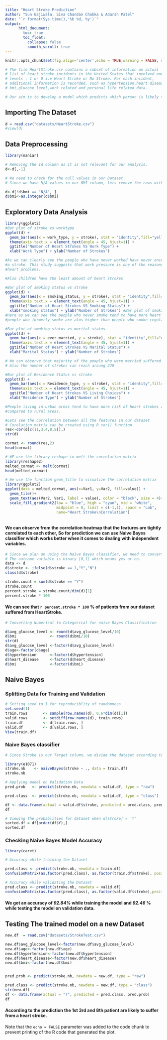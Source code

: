 ```yaml
---
title: "Heart Stroke Prediction"
author: "Sun Gajiwala, Siva Chandan Chakka & Adarsh Patel"
date: "`r format(Sys.time(),'%b %d, %y')`"
output: 
      html_document:
        toc: true
        toc_float:
          collapse: false
          smooth_scroll: true
---
```

```r
knitr::opts_chunk$set(fig.align='center',echo = TRUE,warning = FALSE, message = FALSE)
```


```r
# The file HeartStroke.csv contains a subset of information on actual 
# list of heart stroke incidents in the United States that involved one of two 
# levels : 1 or 0 i.e Heart Stroke or No Stroke. For each incident,
# additional information is recorded, such as hypertension,heart disease,smoking habits
# bmi,glucose level,work related and personal life related data. 

# Our aim is to develop a model which predicts which person is likely to suffer from stroke if given the above set of data
```

## Importing The Dataset

```r
d = read.csv("datasets/HeartStroke.csv")
#view(d)
```

## Data Preprocessing

```r
library(naniar)

# Removing the Id column as it is not relevant for our analysis.
d<-d[,-1] 

# We need to check for the null values in our Dataset.
# Since we have N/A values in our BMI column, lets remove the rows with N/A values in them.

d<-d[!d$bmi == "N/A", ]
d$bmi<-as.integer(d$bmi)
```

## Exploratory Data Analysis

```r
library(ggplot2)
#Bar plot of stroke vs worktype
ggplot(d) +
  geom_bar(aes(x = work_type, y = stroke), stat = "identity",fill="yellow")+ 
  theme(axis.text.x = element_text(angle = 45, hjust=1)) + 
  ggtitle("Number of Heart Strokes VS Work Type") +
  xlab("Work Type") + ylab("Number of Strokes") 

#As we can clearly see the people who have never worked have never encountered
#a stroke. This study suggests that work pressure is one of the reasons for 
#heart problems.

#Also children have the least amount of heart strokes
```
```r
#Bar plot of smoking status vs stroke
ggplot(d) +
  geom_bar(aes(x = smoking_status, y = stroke), stat = "identity",fill="red")+ 
  theme(axis.text.x = element_text(angle = 45, hjust=1)) + 
  ggtitle("Number of Heart Strokes VS Smoking Status") +
  xlab("smoking status") + ylab("Number of Strokes") #Bar plot of smoking status vs stroke
#Here as we can see the people who never smoke tend to have more heart stroke.
#people who formerly smoke are alos higher than people who smoke regularly.
```

```r
#Bar plot of smoking status vs marital status
ggplot(d) +
  geom_bar(aes(x = ever_married, y = stroke), stat = "identity",fill="cyan")+ 
  theme(axis.text.x = element_text(angle = 45, hjust=1)) + 
  ggtitle("Number of Heart Strokes VS Marital Status") +
  xlab("Marital Status") + ylab("Number of Strokes")

# We can observe that majority of the people who were married suffered from a heart Stroke
# Also the number of strokes can reach aroung 220
```

```r
#Bar plot of Residence Status vs stroke
ggplot(d) +
  geom_bar(aes(x = Residence_type, y = stroke), stat = "identity",fill="blue")+ 
  theme(axis.text.x = element_text(angle = 45, hjust=1)) + 
  ggtitle("Number of Heart Strokes VS Living Choices") +
  xlab("Residence Type") + ylab("Number of Strokes") 

#People living in urban areas tend to have more risk of heart strokes as 
#compared to rural areas.
```

```r
#Lets see the correlation between all the features in our dataset
# Corelation matrix can be created using R cor() function
res<-cor(d[c(11,3,4,8,9)],)
str(d)

cormat <- round(res,2)
head(cormat)

# WE use the library reshape to melt the correlation matrix
library(reshape2)
melted_cormat <- melt(cormat)
head(melted_cormat)

# We use the function geom_title to visualize the correlation matrix
library(ggplot2)
ggplot(data = melted_cormat, aes(x=Var1, y=Var2, fill=value)) + 
  geom_tile()+
  geom_text(aes(Var2, Var1, label = value), color = "black", size = 4)+
  scale_fill_gradient2(low = "blue", high = "cyan", mid = "white", 
                       midpoint = 0, limit = c(-1,1), space = "Lab", 
                       name="Heart Stroke\nCorrelation") 



```

#### We can observe from the correlation heatmap that the features are tightly correlated to each other, So for prediction we can use Naive Bayes classifier which works better when it comes to dealing with independent variables.

```r
# Since we plan on using the Naive Bayes classifier, we need to convert our numerical variables into categorical variables.
# The outcome variable is binary [0,1] which means yes or no.
data <- d
d$stroke <- ifelse(d$stroke == 1,"Y","N")
class(d$stroke)

stroke.count = sum(d$stroke == "Y")
stroke.count
percent.stroke = stroke.count/dim(d)[1]
percent.stroke * 100
```

#### We can see that `r percent.stroke * 100` % of patients from our dataset suffered from HeartStroke.


```r

# Converting Numerical to Categorical for naive Bayes Classification

d$avg_glucose_level <- round(d$avg_glucose_level/10)
d$bmi               <- round(d$bmi/10)
str(d)
d$avg_glucose_level <-factor(d$avg_glucose_level)
d$age<-factor(d$age)
d$hypertension      <-factor(d$hypertension)
d$heart_disease     <-factor(d$heart_disease)
d$bmi               <-factor(d$bmi)
```

## Naive Bayes

### Splitting Data for Training and Validation

```r
# Setting seed to 1 for reproduciblity of randomness
set.seed(1)
train.rows       <- sample(row.names(d), 0.6*dim(d)[1])  
valid.rows       <- setdiff(row.names(d), train.rows)  
train.df         <- d[train.rows, ]
valid.df         <- d[valid.rows, ]
View(train.df)
```

### Naive Bayes classifier 

```r

# Since Stroke is our Target column, we divide the dataset according to that

library(e1071)
stroke.nb    <- naiveBayes(stroke ~ ., data = train.df)
stroke.nb
```

```r
# Applying model on Validation Data 
pred.prob   <- predict(stroke.nb, newdata = valid.df, type = "raw")

pred.class  <- predict(stroke.nb, newdata = valid.df, type = "class")

df <- data.frame(actual = valid.df$stroke, predicted = pred.class, pred.prob)
df
```

```r
# Viewing the probablities for dataset when d[stroke] = 'Y'
sorted.df = df[order(df$Y),]
sorted.df
```

### Checking Naive Bayes Model Accuracy

```r
library(caret)

# Accuracy while training the Dataset

pred.class <- predict(stroke.nb, newdata = train.df)
confusionMatrix(as.factor(pred.class), as.factor(train.df$stroke), positive = "Y")

# Accuracy while validating the Dataset
pred.class <- predict(stroke.nb, newdata = valid.df)
confusionMatrix(as.factor(pred.class), as.factor(valid.df$stroke),positive = "Y")
```

#### We got an accuracy of ***92.84%*** while training the model and ***92.46*** % while testing the model on validation data.

## Testing The trained model on a new Dataset

```r
new.df  = read.csv("datasets/StrokeTest.csv")

new.df$avg_glucose_level<-factor(new.df$avg_glucose_level)
new.df$age<-factor(new.df$age)
new.df$hypertension<-factor(new.df$hypertension)
new.df$heart_disease<-factor(new.df$heart_disease)
new.df$bmi<-factor(new.df$bmi)


pred.prob <- predict(stroke.nb, newdata = new.df, type = "raw")

pred.class <- predict(stroke.nb, newdata = new.df, type = "class")
str(new.df)
df <- data.frame(actual = "?", predicted = pred.class, pred.prob)
df

```

#### According to the prediction the 1st 3rd and 8th patient are likely to suffer from a heart stroke.
Note that the `echo = FALSE` parameter was added to the code chunk to prevent printing of the R code that generated the plot.
